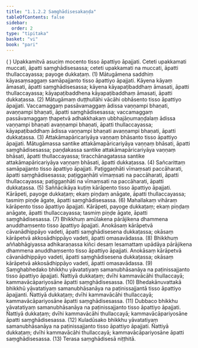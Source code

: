 ```yaml
---
title: "1.1.2.2 Saṃghādisesakaṇḍa"
tableOfContents: false
sidebar:
  order: 2
type: "tipitaka"
basket: "vi"
book: "pari"
---
```



<DynamicBreadcrumb />

<Division number="161" book="pari">

<Paragraph number="338" book="pari">
( ) Upakkamitvā asuciṃ mocento tisso āpattiyo āpajjati. Ceteti upakkamati muccati, āpatti saṃghādisesassa; ceteti upakkamati na muccati, āpatti thullaccayassa; payoge dukkaṭaṃ. (1)
</Paragraph>

<Paragraph number="339" book="pari">
Mātugāmena saddhiṃ kāyasaṃsaggaṃ samāpajjanto tisso āpattiyo āpajjati. Kāyena kāyaṃ āmasati, āpatti saṃghādisesassa; kāyena kāyapaṭibaddhaṃ āmasati, āpatti thullaccayassa; kāyapaṭibaddhena kāyapaṭibaddhaṃ āmasati, āpatti dukkaṭassa. (2)
</Paragraph>

<Paragraph number="340" book="pari">
Mātugāmaṃ duṭṭhullāhi vācāhi obhāsento tisso āpattiyo āpajjati. Vaccamaggaṃ passāvamaggaṃ ādissa vaṇṇampi bhaṇati, avaṇṇampi bhaṇati, āpatti saṃghādisesassa; vaccamaggaṃ passāvamaggaṃ ṭhapetvā adhakkhakaṃ ubbhajāṇumaṇḍalaṃ ādissa vaṇṇampi bhaṇati avaṇṇampi bhaṇati, āpatti thullaccayassa; kāyapaṭibaddhaṃ ādissa vaṇṇampi bhaṇati avaṇṇampi bhaṇati, āpatti dukkaṭassa. (3)
</Paragraph>

<Paragraph number="341" book="pari">
Attakāmapāricariyāya vaṇṇaṃ bhāsanto tisso āpattiyo āpajjati. Mātugāmassa santike attakāmapāricariyāya vaṇṇaṃ bhāsati, āpatti saṃghādisesassa; paṇḍakassa santike attakāmapāricariyāya vaṇṇaṃ bhāsati, āpatti thullaccayassa; tiracchānagatassa santike attakāmapāricariyāya vaṇṇaṃ bhāsati, āpatti dukkaṭassa. (4)
</Paragraph>

<Paragraph number="342" book="pari">
Sañcarittaṃ samāpajjanto tisso āpattiyo āpajjati. Paṭiggaṇhāti vīmaṃsati paccāharati, āpatti saṃghādisesassa; paṭiggaṇhāti vīmaṃsati na paccāharati, āpatti thullaccayassa; paṭiggaṇhāti na vīmaṃsati na paccāharati, āpatti dukkaṭassa. (5)
</Paragraph>

<Paragraph number="343" book="pari">
Saññācikāya kuṭiṃ kārāpento tisso āpattiyo āpajjati. Kārāpeti, payoge dukkaṭaṃ; ekaṃ piṇḍaṃ anāgate, āpatti thullaccayassa; tasmiṃ piṇḍe āgate, āpatti saṃghādisesassa. (6)
</Paragraph>

<Paragraph number="344" book="pari">
Mahallakaṃ vihāraṃ kārāpento tisso āpattiyo āpajjati. Kārāpeti, payoge dukkaṭaṃ; ekaṃ piṇḍaṃ anāgate, āpatti thullaccayassa; tasmiṃ piṇḍe āgate, āpatti saṃghādisesassa. (7)
</Paragraph>

<Paragraph number="345" book="pari">
Bhikkhuṃ amūlakena pārājikena dhammena anuddhaṃsento tisso āpattiyo āpajjati. Anokāsaṃ kārāpetvā cāvanādhippāyo vadeti, āpatti saṃghādisesena dukkaṭassa; okāsaṃ kārāpetvā akkosādhippāyo vadeti, āpatti omasavādassa. (8)
</Paragraph>

<Paragraph number="346" book="pari">
Bhikkhuṃ aññabhāgiyassa adhikaraṇassa kiñci desaṃ lesamattaṃ upādāya pārājikena dhammena anuddhaṃsento tisso āpattiyo āpajjati. Anokāsaṃ kārāpetvā cāvanādhippāyo vadeti, āpatti saṃghādisesena dukkaṭassa; okāsaṃ kārāpetvā akkosādhippāyo vadeti, āpatti omasavādassa. (9)
</Paragraph>

<Paragraph number="347" book="pari">
Saṃghabhedako bhikkhu yāvatatiyaṃ samanubhāsanāya na paṭinissajjanto tisso āpattiyo āpajjati. Ñattiyā dukkaṭaṃ; dvīhi kammavācāhi thullaccayā; kammavācāpariyosāne āpatti saṃghādisesassa. (10)
</Paragraph>

<Paragraph number="348" book="pari">
Bhedakānuvattakā bhikkhū yāvatatiyaṃ samanubhāsanāya na paṭinissajjantā tisso āpattiyo āpajjanti. Ñattiyā dukkaṭaṃ; dvīhi kammavācāhi thullaccayā; kammavācāpariyosāne āpatti saṃghādisesassa. (11)
</Paragraph>

<Paragraph number="349" book="pari">
Dubbaco bhikkhu yāvatatiyaṃ samanubhāsanāya na paṭinissajjanto tisso āpattiyo āpajjati. Ñattiyā dukkaṭaṃ; dvīhi kammavācāhi thullaccayā; kammavācāpariyosāne āpatti saṃghādisesassa. (12)
</Paragraph>

<Paragraph number="350" book="pari">
Kuladūsako bhikkhu yāvatatiyaṃ samanubhāsanāya na paṭinissajjanto tisso āpattiyo āpajjati. Ñattiyā dukkaṭaṃ; dvīhi kammavācāhi thullaccayā; kammavācāpariyosāne āpatti saṃghādisesassa. (13)

</Paragraph>
</Division>

<Paragraph number="351" type="center" book="pari">
Terasa saṃghādisesā niṭṭhitā.
</Paragraph>